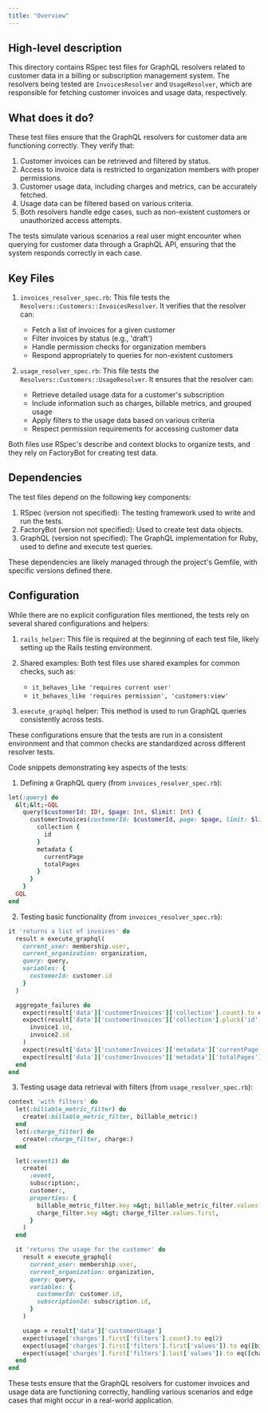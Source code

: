 ```yaml
---
title: "Overview"
---
```


## High-level description
This directory contains RSpec test files for GraphQL resolvers related to customer data in a billing or subscription management system. The resolvers being tested are `InvoicesResolver` and `UsageResolver`, which are responsible for fetching customer invoices and usage data, respectively.

## What does it do?
These test files ensure that the GraphQL resolvers for customer data are functioning correctly. They verify that:

1. Customer invoices can be retrieved and filtered by status.
2. Access to invoice data is restricted to organization members with proper permissions.
3. Customer usage data, including charges and metrics, can be accurately fetched.
4. Usage data can be filtered based on various criteria.
5. Both resolvers handle edge cases, such as non-existent customers or unauthorized access attempts.

The tests simulate various scenarios a real user might encounter when querying for customer data through a GraphQL API, ensuring that the system responds correctly in each case.

## Key Files

1. `invoices_resolver_spec.rb`:
   This file tests the `Resolvers::Customers::InvoicesResolver`. It verifies that the resolver can:
   - Fetch a list of invoices for a given customer
   - Filter invoices by status (e.g., 'draft')
   - Handle permission checks for organization members
   - Respond appropriately to queries for non-existent customers

2. `usage_resolver_spec.rb`:
   This file tests the `Resolvers::Customers::UsageResolver`. It ensures that the resolver can:
   - Retrieve detailed usage data for a customer's subscription
   - Include information such as charges, billable metrics, and grouped usage
   - Apply filters to the usage data based on various criteria
   - Respect permission requirements for accessing customer data

Both files use RSpec's describe and context blocks to organize tests, and they rely on FactoryBot for creating test data.

## Dependencies
The test files depend on the following key components:

1. RSpec (version not specified): The testing framework used to write and run the tests.
2. FactoryBot (version not specified): Used to create test data objects.
3. GraphQL (version not specified): The GraphQL implementation for Ruby, used to define and execute test queries.

These dependencies are likely managed through the project's Gemfile, with specific versions defined there.

## Configuration
While there are no explicit configuration files mentioned, the tests rely on several shared configurations and helpers:

1. `rails_helper`: This file is required at the beginning of each test file, likely setting up the Rails testing environment.
2. Shared examples: Both test files use shared examples for common checks, such as:
   - `it_behaves_like 'requires current user'`
   - `it_behaves_like 'requires permission', 'customers:view'`

3. `execute_graphql` helper: This method is used to run GraphQL queries consistently across tests.

These configurations ensure that the tests are run in a consistent environment and that common checks are standardized across different resolver tests.

Code snippets demonstrating key aspects of the tests:

1. Defining a GraphQL query (from `invoices_resolver_spec.rb`):
```ruby
let(:query) do
  &lt;&lt;-GQL
    query($customerId: ID!, $page: Int, $limit: Int) {
      customerInvoices(customerId: $customerId, page: $page, limit: $limit) {
        collection {
          id
        }
        metadata {
          currentPage
          totalPages
        }
      }
    }
  GQL
end
```

2. Testing basic functionality (from `invoices_resolver_spec.rb`):
```ruby
it 'returns a list of invoices' do
  result = execute_graphql(
    current_user: membership.user,
    current_organization: organization,
    query: query,
    variables: {
      customerId: customer.id
    }
  )

  aggregate_failures do
    expect(result['data']['customerInvoices']['collection'].count).to eq(2)
    expect(result['data']['customerInvoices']['collection'].pluck('id')).to contain_exactly(
      invoice1.id,
      invoice2.id
    )
    expect(result['data']['customerInvoices']['metadata']['currentPage']).to eq(1)
    expect(result['data']['customerInvoices']['metadata']['totalPages']).to eq(1)
  end
end
```

3. Testing usage data retrieval with filters (from `usage_resolver_spec.rb`):
```ruby
context 'with filters' do
  let(:billable_metric_filter) do
    create(:billable_metric_filter, billable_metric:)
  end
  let(:charge_filter) do
    create(:charge_filter, charge:)
  end

  let(:event1) do
    create(
      :event,
      subscription:,
      customer:,
      properties: {
        billable_metric_filter.key =&gt; billable_metric_filter.values.first,
        charge_filter.key =&gt; charge_filter.values.first,
      }
    )
  end

  it 'returns the usage for the customer' do
    result = execute_graphql(
      current_user: membership.user,
      current_organization: organization,
      query: query,
      variables: {
        customerId: customer.id,
        subscriptionId: subscription.id,
      }
    )

    usage = result['data']['customerUsage']
    expect(usage['charges'].first['filters'].count).to eq(2)
    expect(usage['charges'].first['filters'].first['values']).to eq([billable_metric_filter.values.first])
    expect(usage['charges'].first['filters'].last['values']).to eq([charge_filter.values.first])
  end
end
```

These tests ensure that the GraphQL resolvers for customer invoices and usage data are functioning correctly, handling various scenarios and edge cases that might occur in a real-world application.